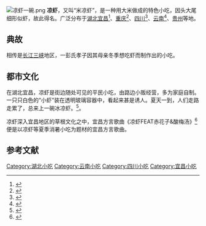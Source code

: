 {{noteTA
|1=zh-cn:小吃; zh-hk:小食;zh-mo:小食; zh-tw:小吃;
}}
[[File:凉虾一碗.png|right]]
'''凉虾'''，又叫“米凉虾”，是一种用大米做成的特色小吃，因头大尾细形似虾，故此得名。广泛分布于[[湖北|湖北]][[宜昌|宜昌]]<ref>{{cite web|url =|title =冰凉爽滑的美味凉虾|accessdate =2009-12-18|date = 2006-06-17|publisher =[[中国三峡传媒网|中国三峡传媒网]]|language = zh-cn}}</ref>、[[重庆|重庆]]<ref>{{cite web|url =http://www.dianping.com/shop/533044|title =回头望冰粉凉虾|accessdate =2009-12-18|date =05-06-09|publisher =[[大众点评网|大众点评网]]|language =zh-cn|archive-date =2006-06-27|archive-url =https://web.archive.org/web/20060627102739/http://dianping.com/shop/533044|dead-url =no}}</ref>、[[四川|四川]]<ref>{{cite web|url =http://dzh.mop.com/topic/readSub_7678542_0_0.html|title =特色小吃：凉虾|accessdate =2009-12-18|date =2007-07-20|publisher =[[猫扑大杂烩|猫扑大杂烩]]|language =zh-cn}}{{dead link|date=2017年11月 |bot=InternetArchiveBot |fix-attempted=yes }}</ref>、[[云南|云南]]<ref>{{cite web|url =|title =玫瑰米凉虾|accessdate =2009-12-18|date = 2005-04-26|publisher =[[云南网|云南网]]|language = zh-cn}}</ref>、[[贵州|贵州]]等地。

==典故==
相传是[[长江三峡|长江三峡]]地区，一彭氏孝子因其母亲冬季想吃虾而制作出的小吃。

==都市文化==
在湖北宜昌，凉虾是街边随处可见的平民小吃，由路边小贩经营，多为家庭自制。一只只白色的“小虾”装在透明玻璃容器中，看起来甚是诱人。夏天一到，人们走路走累了，总来上一碗冰凉虾。<ref>{{cite web|url =|title =市民推荐：独具宜昌特色的冰镇“凉虾”|accessdate =2009-12-18|date = 2004-08-06|publisher =[[三峡·宜昌网|三峡·宜昌网]]|language = zh-cn}}</ref>。

凉虾深入宜昌地区的草根文化之中，宜昌方言歌曲《凉虾FEAT赤花子&酸梅汤》<ref>{{cite web|url =http://www.cnblogs.com/DrkBreeze/archive/2008/07/02/1234303.html|title =宜昌方言歌曲《凉虾FEAT赤花子&酸梅汤》|accessdate =2009-12-18|date =2008-07-02|publisher =[[博客园|博客园]]|language =zh-cn|archive-date =2009-04-25|archive-url =https://web.archive.org/web/20090425074748/http://www.cnblogs.com/DrkBreeze/archive/2008/07/02/1234303.html|dead-url =no}}</ref>便是以凉虾等夏季消暑小吃为题材的宜昌方言歌曲。

==参考文献==
{{reflist}}

[[Category:湖北小吃|Category:湖北小吃]]
[[Category:云南小吃|Category:云南小吃]]
[[Category:四川小吃|Category:四川小吃]]
[[Category:宜昌小吃|Category:宜昌小吃]]